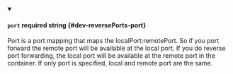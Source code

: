 
<details className="config-field" data-expandable="false" open>
<summary>

#### `port` <span class="config-field-required" data-required="false">required</span> <span class="config-field-type">string</span> <span class="config-field-default"></span> <span class="config-field-enum"></span> {#dev-reversePorts-port}

Port is a port mapping that maps the localPort:remotePort. So if
you port forward the remote port will be available at the local port.
If you do reverse port forwarding, the local port will be available
at the remote port in the container. If only port is specified, local and
remote port are the same.

</summary>



</details>
